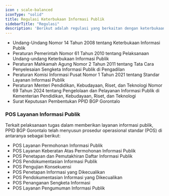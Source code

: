 ```yaml
---
icon : scale-balanced
iconType: "solid"
title: Regulasi Keterbukaan Informasi Publik
sidebarTitle: "Regulasi"
description: 'Berikut adalah regulasi yang berkaitan dengan keterbukaan informasi publik'
---
```


- Undang-Undang Nomor 14 Tahun 2008 tentang Keterbukaan Informasi Publik [<Icon icon="file-pdf" iconType="solid" />](https://ppid.kemdikbud.go.id/senayan/uploads/UU_No_14_Tahun_2008_d5e667b6cb.pdf?updated_at=2022-08-04T08:19:45.990Z)
- Peraturan Pemerintah Nomor 61 Tahun 2010 tentang Pelaksanaan Undang-undang Keterbukaan Informasi Publik [<Icon icon="file-pdf" iconType="solid" />](https://ppid.kemdikbud.go.id/senayan/uploads/PP_No_61_Tahun_2010_fec9497d2a.pdf?updated_at=2022-08-04T08:19:46.115Z)
- Peraturan Mahkamah Agung Nomor 2 Tahun 2011 tentang Tata Cara Penyelesaian Sengketa Informasi Publik di Pengadilan [<Icon icon="file-pdf" iconType="solid" />](https://ppid.kemdikbud.go.id/senayan/uploads/perma_no_2_tahun_2011_tentang_tata_cara_penyelesaian_sengketa_informasi_publik_di_pengadilan_60096e16ed.pdf?updated_at=2022-08-04T08:19:45.713Z)
- Peraturan Komisi Informasi Pusat Nomor 1 Tahun 2021 tentang Standar Layanan Informasi Publik [<Icon icon="file-pdf" iconType="solid" />](https://ppid.kemdikbud.go.id/senayan/uploads/Peraturan_Komisi_Informasi_Nomor_1_Tahun_2021_95e106c329.pdf?updated_at=2022-08-04T08:19:46.188Z)
- Peraturan Menteri Pendidikan, Kebudayaan, Riset, dan Teknologi Nomor 69 Tahun 2024 tentang Pengelolaan dan Pelayanan Informasi Publik di Kementerian Pendidikan, Kebudayaan, Riset, dan Teknologi [<Icon icon="file-pdf" iconType="solid" />](https://ppid.kemdikbud.go.id/senayan/uploads/Permendikbudristek_69_2024_ttg_Pengelolaan_dan_Pelayanan_Informasi_Publik_4f474212c4.pdf?updated_at=2024-11-08T02:24:06.145Z)
- Surat Keputusan Pembentukan PPID BGP Gorontalo [<Icon icon="file-pdf" iconType="solid" color="#E50914" />](/berkas-404)

### POS Layanan Informasi Publik

Terkait pelaksanaan tugas dalam memberikan layanan informasi publik, PPID BGP Gorontalo telah menyusun prosedur operasional standar (POS) di antaranya sebagai berikut:

- POS Layanan Permohonan Informasi Publik [<Icon icon="file-pdf" iconType="solid" color="#E50914" />](/berkas-404)
- POS Layanan Keberatan Atas Permohonan Informasi Publik [<Icon icon="file-pdf" iconType="solid" color="#E50914" />](/berkas-404)
- POS Penetapan dan Pemutakhiran Daftar Informasi Publik [<Icon icon="file-pdf" iconType="solid" color="#E50914" />](/berkas-404)
- POS Pendokumentasian Informasi Publik [<Icon icon="file-pdf" iconType="solid" color="#E50914" />](/berkas-404)
- POS Pengujian Konsekuensi [<Icon icon="file-pdf" iconType="solid" color="#E50914" />](/berkas-404)
- POS Penetapan Informasi yang Dikecualikan [<Icon icon="file-pdf" iconType="solid" color="#E50914" />](/berkas-404)
- POS Pendokumentasian Informasi yang Dikecualikan [<Icon icon="file-pdf" iconType="solid" color="#E50914" />](/berkas-404)
- POS Penanganan Sengketa Informasi [<Icon icon="file-pdf" iconType="solid" color="#E50914" />](/berkas-404)
- POS Layanan Pengumuman Informasi Publik [<Icon icon="file-pdf" iconType="solid" color="#E50914" />](/berkas-404)